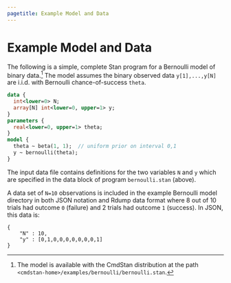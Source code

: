 ```yaml
---
pagetitle: Example Model and Data
---
```


# Example Model and Data

The following is a simple, complete Stan program for a Bernoulli model
of binary data.^[The model is available with the CmdStan distribution at the
path  `<cmdstan-home>/examples/bernoulli/bernoulli.stan`.]
The model assumes the binary observed data `y[1],...,y[N]` are
i.i.d. with Bernoulli chance-of-success `theta`.

```stan
data { 
  int<lower=0> N; 
  array[N] int<lower=0, upper=1> y;
} 
parameters {
  real<lower=0, upper=1> theta;
} 
model {
  theta ~ beta(1, 1);  // uniform prior on interval 0,1
  y ~ bernoulli(theta);
}

```

The input data file contains definitions for the two variables `N` and `y`
which are specified in the data block of program `bernoulli.stan` (above).

A data set of `N=10` observations is included in the example Bernoulli model
directory in both JSON notation and Rdump data format where 8 out of 10 trials
had outcome `0` (failure) and 2 trials had outcome `1` (success).
In JSON, this data is:
```
{
    "N" : 10,
    "y" : [0,1,0,0,0,0,0,0,0,1]
}
```
